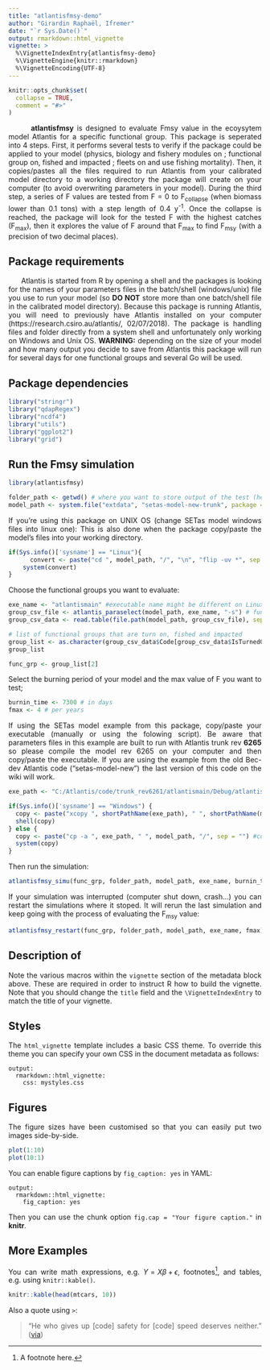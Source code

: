 ```yaml
---
title: "atlantisfmsy-demo"
author: "Girardin Raphaël, Ifremer"
date: "`r Sys.Date()`"
output: rmarkdown::html_vignette
vignette: >
  %\VignetteIndexEntry{atlantisfmsy-demo}
  %\VignetteEngine{knitr::rmarkdown}
  %\VignetteEncoding{UTF-8}
---
```


```r
knitr::opts_chunk$set(
  collapse = TRUE,
  comment = "#>"
)
```
<style>
body {
text-align: justify}
</style>

&nbsp;&nbsp;&nbsp;&nbsp;&nbsp;&nbsp; **atlantisfmsy** is designed to evaluate Fmsy value in the ecoysytem model Atlantis for a specific functional group. This package is seperated into 4 steps. First, it performs several tests to verify if the package could be applied to your model (physics, biology and fishery modules on ; functional group on, fished and impacted ; fleets on and use fishing mortality). Then, it copies/pastes all the files required to run Atlantis from your calibrated model directory to a working directory the package will create on your computer (to avoid overwriting parameters in your model). During the third step, a series of F values are tested from F = 0 to F~collapse~ (when biomass lower than 0.1 tons) with a step length of 0.4 y^-1^. Once the collapse is reached, the package will look for the tested F with the highest catches (F~max~), then it explores the value of F around that F~max~ to find F~msy~ (with a precision of two decimal places).

## Package requirements

&nbsp;&nbsp;&nbsp;&nbsp;&nbsp;&nbsp;Atlantis is started from R by opening a shell and the packages is looking for the names of your parameters files in the batch/shell (windows/unix) file you use to run your model (so **DO NOT** store more than one batch/shell file in the calibrated model directory). Because this package is running Atlantis, you will need to previously have Atlantis installed on your computer (https://research.csiro.au/atlantis/, 02/07/2018). The package is handling files and folder directly from a system shell and unfortunately only working on Windows and Unix OS. **WARNING:** depending on the size of your model and how many output you decide to save from Atlantis this package will run for several days for one functional groups and several Go will be used.

## Package dependencies

```r
library("stringr")
library("qdapRegex")
library("ncdf4")
library("utils")
library("ggplot2")
library("grid")
```

## Run the Fmsy simulation
```r
library(atlantisfmsy)

folder_path <- getwd() # where you want to store output of the test (here your current working directory)
model_path <- system.file("extdata", "setas-model-new-trunk", package = "atlantisfmsy") # here SETas model from Atlantis wiki usind trunk code, to run the example for bec-dev code of Atlantis replace "setas-model-new-trunk" by "setas-model-new" or you can replace it by the directory of your calibrated model

```
If you're using this package on UNIX OS (change SETas model windows files into linux one):
This is also done when the package copy/paste the model's files into your working directory.

```r
if(Sys.info()['sysname'] == "Linux"){
      convert <- paste("cd ", model_path, "/", "\n", "flip -uv *", sep = "") #convert Windows text files into Linux text files.
    system(convert)
}
```

Choose the functional groups you want to evaluate:
```r
exe_name <- "atlantismain" #executable name might be different on Linux "atlantismainNew"
group_csv_file <- atlantis_paraselect(model_path, exe_name, "-s") # functional groups csv file from SETas model
group_csv_data <- read.table(file.path(model_path, group_csv_file), sep = ",", dec = ".", header = T) # load data from parameters file

# list of functional groups that are turn on, fished and impacted
group_list <- as.character(group_csv_data$Code[group_csv_data$IsTurnedOn == 1 & group_csv_data$IsFished == 1 & group_csv_data$IsImpacted == 1])
group_list

func_grp <- group_list[2]
```

Select the burning period of your model and the max value of F you want to test;
```r
burnin_time <- 7300 # in days 
fmax <- 4 # per years
```

If using the SETas model example from this package, copy/paste your executable (manually or using the folowing script). Be aware that parameters files in this example are built to run with Atlantis trunk rev **6265** so please compile the model rev 6265 on your computer and then copy/paste the executable. If you are using the example from the old Bec-dev Atlantis code ("setas-model-new") the last version of this code on the wiki will work. 
```r
exe_path <- "C:/Atlantis/code/trunk_rev6261/atlantismain/Debug/atlantismain.exe" #"<your own path>"

if(Sys.info()['sysname'] == "Windows") {
  copy <- paste("xcopy ", shortPathName(exe_path), " ", shortPathName(model_path), sep = "") #copy executable.
  shell(copy)
} else {
  copy <- paste("cp -a ", exe_path, " ", model_path, "/", sep = "") #copy executable on UNIX.
  system(copy)
}

```

Then run the simulation:
```r
atlantisfmsy_simu(func_grp, folder_path, model_path, exe_name, burnin_time, fmax)
```

If your simulation was interrupted (computer shut down, crash...) you can restart the simulations where it stoped. It will rerun the last simulation and keep going with the process of evaluating the F~msy~ value:

```r
atlantisfmsy_restart(func_grp, folder_path, model_path, exe_name, fmax)

```

## Description of 
Note the various macros within the `vignette` section of the metadata block above. These are required in order to instruct R how to build the vignette. Note that you should change the `title` field and the `\VignetteIndexEntry` to match the title of your vignette.

## Styles

The `html_vignette` template includes a basic CSS theme. To override this theme you can specify your own CSS in the document metadata as follows:

    output: 
      rmarkdown::html_vignette:
        css: mystyles.css

## Figures

The figure sizes have been customised so that you can easily put two images side-by-side. 

```r
plot(1:10)
plot(10:1)
```

You can enable figure captions by `fig_caption: yes` in YAML:

    output:
      rmarkdown::html_vignette:
        fig_caption: yes

Then you can use the chunk option `fig.cap = "Your figure caption."` in **knitr**.

## More Examples

You can write math expressions, e.g. $Y = X\beta + \epsilon$, footnotes^[A footnote here.], and tables, e.g. using `knitr::kable()`.

```r
knitr::kable(head(mtcars, 10))
```

Also a quote using `>`:

> "He who gives up [code] safety for [code] speed deserves neither."
([via](https://twitter.com/hadleywickham/status/504368538874703872))
